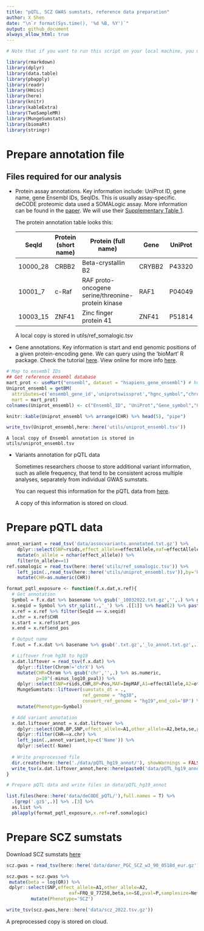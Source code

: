 ```yaml
---
title: "pQTL, SCZ GWAS sumstats, reference data preparation"
author: X Shen  
date: "\n`r format(Sys.time(), '%d %B, %Y')`"
output: github_document
always_allow_html: true
---
```


```r
# Note that if you want to run this script on your local machine, you may need to install additional packages listed down here.

library(rmarkdown)
library(dplyr)
library(data.table)
library(pbapply)
library(readr)
library(Hmisc)
library(here)
library(knitr)
library(kableExtra)
library(TwoSampleMR)
library(MungeSumstats)
library(biomaRt)
library(stringr)
```

# Prepare annotation file

## Files required for our analysis

-   Protein assay annotations. Key information include: UniProt ID, gene name, gene Ensembl IDs, SeqIDs. This is usually assay-specific. deCODE proteomic data used a SOMALogic assay. More information can be found in the [paper](https://www.nature.com/articles/s41588-021-00978-w). We will use their [Supplementary Table 1](https://static-content.springer.com/esm/art%3A10.1038%2Fs41588-021-00978-w/MediaObjects/41588_2021_978_MOESM4_ESM.xlsx).

    The protein annotation table looks this:

    | SeqId    | Protein (short name) | Protein (full name)                                | Gene   | UniProt | Organism | Type    | Ensembl.Gene.ID |
    | -------- | -------------------- | -------------------------------------------------- | ------ | ------- | -------- | ------- | --------------- |
    | 10000_28 | CRBB2                | Beta-crystallin B2                                 | CRYBB2 | P43320  | human    | Protein | ENSG00000244752 |
    | 10001_7  | c-Raf                | RAF proto-oncogene serine/threonine-protein kinase | RAF1   | P04049  | human    | Protein | ENSG00000132155 |
    | 10003_15 | ZNF41                | Zinc finger protein 41                             | ZNF41  | P51814  | human    | Protein | ENSG00000147124 |

    A local copy is stored in utils/ref_somalogic.tsv



-   Gene annotations. Key information is start and end genomic positions of a given protein-encoding gene. We can query using the 'bioMart' R package. Check the tutorial [here](https://bioconductor.org/packages/release/bioc/vignettes/biomaRt/inst/doc/accessing_ensembl.html). View online for more info [here](https://www.ensembl.org/info/data/biomart/how_to_use_biomart.html). 

```r
# Map to ensembl IDs
## Get reference ensembl database
mart_prot <- useMart("ensembl", dataset = "hsapiens_gene_ensembl") # human
Uniprot_ensembl = getBM(
  attributes=c('ensembl_gene_id','uniprotswissprot',"hgnc_symbol","chromosome_name","start_position","end_position"), 
  mart = mart_prot)
colnames(Uniprot_ensembl) <- c("Ensembl_ID", "UniProt","Gene_symbol","CHR","start_pos","end_pos")

knitr::kable(Uniprot_ensembl %>% arrange(CHR) %>% head(5), "pipe")

write_tsv(Uniprot_ensembl,here::here('utils/uniprot_ensembl.tsv'))
```

    A local copy of Ensembl annotation is stored in utils/uniprot_ensembl.tsv


-   Variants annotation for pQTL data

    Sometimes researchers choose to store additional variant information, such as allele frequency, that tend to be consistent across multiple analyses, separately from individual GWAS sumstats. 

    You can request this information for the pQTL data from [here](https://download.decode.is/form/2021/assocvariants.annotated.txt.gz).

    A copy of this information is stored on cloud.


# Prepare pQTL data

```r
annot_variant = read_tsv('data/assocvariants.annotated.txt.gz') %>%
    dplyr::select(SNP=rsids,effect_allele=effectAllele,eaf=effectAlleleFreq,Name) %>%
    mutate(n_allele = nchar(effect_allele)) %>%
    filter(n_allele==1)
ref.somalogic = read_tsv(here::here('utils/ref_somalogic.tsv')) %>%
    left_join(.,read_tsv(here::here('utils/uniprot_ensembl.tsv')),by='UniProt') %>%
    mutate(CHR=as.numeric(CHR))

format_pqtl_exposure <- function(f.x.dat,x.ref){
  # Get annotation
  Symbol = f.x.dat %>% basename %>% gsub('_10032022.txt.gz','',.) %>% gsub('Proteomics_SMP_PC0_','',.) 
  x.seqid = Symbol %>% str_split(.,'_') %>% .[[1]] %>% head(2) %>% paste0(.,collapse='_')
  x.ref = x.ref %>% filter(SeqId == x.seqid)
  x.chr = x.ref$CHR
  x.start = x.ref$start_pos
  x.end = x.ref$end_pos

  # Output name
  f.out = f.x.dat %>% basename %>% gsub('.txt.gz','_lo_annot.txt.gz',.)

  # Liftover from hg38 to hg19
  x.dat.liftover = read_tsv(f.x.dat) %>%
    dplyr::filter(Chrom!='chrX') %>%
    mutate(CHR=Chrom %>% gsub('chr','',.) %>% as.numeric,
           p=10^(-minus_log10_pval)) %>%
    dplyr::select(SNP=rsids,CHR,BP=Pos,MAF=ImpMAF,A1=effectAllele,A2=otherAllele,beta=Beta,se=SE,p,N,Name) %>% 
    MungeSumstats::liftover(sumstats_dt = ., 
                            ref_genome = "hg38",
                            convert_ref_genome = "hg19",end_col='BP') %>% 
    mutate(Phenotype=Symbol) 

  # Add variant annotation
  x.dat.liftover_annot = x.dat.liftover %>%
    dplyr::select(CHR,BP,SNP,effect_allele=A1,other_allele=A2,beta,se,pval=p,samplesize=N,Phenotype,Name) %>% 
    dplyr::filter(CHR==x.chr) %>% 
    left_join(.,annot_variant,by=c('Name')) %>%
    dplyr::select(-Name)
  
  # Write preprocessed file
  dir.create(here::here('./data/pQTL_hg19_annot/'), showWarnings = FALSE)
  write_tsv(x.dat.liftover_annot,here::here(paste0('data/pQTL_hg19_annot/',f.out)))
}

# Prepare pQTL data and write files in data/pQTL_hg19_annot 

list.files(here::here('data/deCODE_pQTL/'),full.names = T) %>% 
  .[grep('.gz$',.)] %>% .[3] %>%
  as.list %>% 
  pblapply(format_pqtl_exposure,x.ref=ref.somalogic)
```


# Prepare SCZ sumstats

Download SCZ sumstats [here]( https://pgc.unc.edu/for-researchers/download-results/)

```r
scz.gwas = read_tsv(here::here('data/daner_PGC_SCZ_w3_90_0518d_eur.gz'))
```

```r
scz.gwas = scz.gwas %>% 
 mutate(beta = log(OR)) %>% 
 dplyr::select(SNP,effect_allele=A1,other_allele=A2,
                       eaf=FRQ_U_77258,beta,se=SE,pval=P,samplesize=Neff) %>% 
         mutate(Phenotype='SCZ') 

write_tsv(scz.gwas,here::here('data/scz_2022.tsv.gz'))
```

A preprocessed copy is stored on cloud.